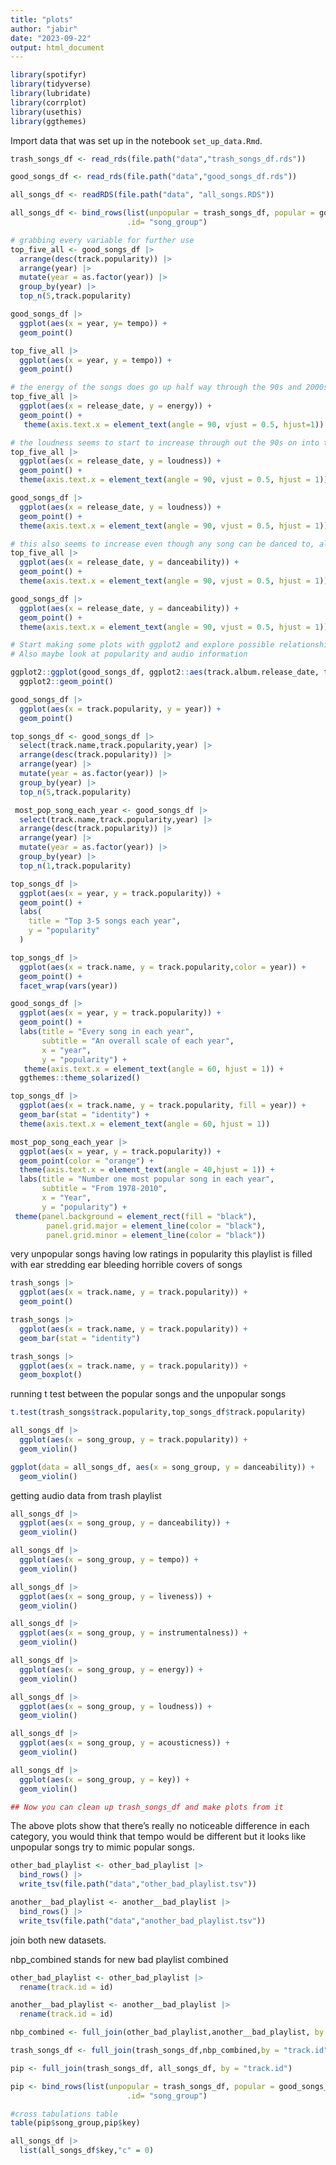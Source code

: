```yaml
---
title: "plots"
author: "jabir"
date: "2023-09-22"
output: html_document
---
```



```r
library(spotifyr)
library(tidyverse)
library(lubridate)
library(corrplot)
library(usethis)
library(ggthemes)
```

Import data that was set up in the notebook `set_up_data.Rmd`. 

```r
trash_songs_df <- read_rds(file.path("data","trash_songs_df.rds"))

good_songs_df <- read_rds(file.path("data","good_songs_df.rds"))

all_songs_df <- readRDS(file.path("data", "all_songs.RDS"))

all_songs_df <- bind_rows(list(unpopular = trash_songs_df, popular = good_songs_df), 
                          .id= "song_group")
```

```r
# grabbing every variable for further use
top_five_all <- good_songs_df |>
  arrange(desc(track.popularity)) |>
  arrange(year) |>
  mutate(year = as.factor(year)) |>
  group_by(year) |>
  top_n(5,track.popularity)

good_songs_df |>
  ggplot(aes(x = year, y= tempo)) +
  geom_point()

top_five_all |>
  ggplot(aes(x = year, y = tempo)) +
  geom_point()

# the energy of the songs does go up half way through the 90s and 2000s but they do drop back down in the 2010s
top_five_all |>
  ggplot(aes(x = release_date, y = energy)) +
  geom_point() +
   theme(axis.text.x = element_text(angle = 90, vjust = 0.5, hjust=1))

# the loudness seems to start to increase through out the 90s on into the 2000s 
top_five_all |>
  ggplot(aes(x = release_date, y = loudness)) +
  geom_point() +
  theme(axis.text.x = element_text(angle = 90, vjust = 0.5, hjust = 1))

good_songs_df |>
  ggplot(aes(x = release_date, y = loudness)) +
  geom_point() +
  theme(axis.text.x = element_text(angle = 90, vjust = 0.5, hjust = 1))

# this also seems to increase even though any song can be danced to, also take note that there are less songs as the years increase
top_five_all |>
  ggplot(aes(x = release_date, y = danceability)) +
  geom_point() +
  theme(axis.text.x = element_text(angle = 90, vjust = 0.5, hjust = 1))

good_songs_df |>
  ggplot(aes(x = release_date, y = danceability)) +
  geom_point() +
  theme(axis.text.x = element_text(angle = 90, vjust = 0.5, hjust = 1))

```


```r
# Start making some plots with ggplot2 and explore possible relationships between the year of the song and any other variable that we might have in the dataset that you think may be related in some way. 
# Also maybe look at popularity and audio information 

ggplot2::ggplot(good_songs_df, ggplot2::aes(track.album.release_date, track.popularity)) + 
  ggplot2::geom_point()

good_songs_df |>
  ggplot(aes(x = track.popularity, y = year)) +
  geom_point()

top_songs_df <- good_songs_df |>
  select(track.name,track.popularity,year) |>
  arrange(desc(track.popularity)) |>
  arrange(year) |>
  mutate(year = as.factor(year)) |>
  group_by(year) |>
  top_n(5,track.popularity)

 most_pop_song_each_year <- good_songs_df |>
  select(track.name,track.popularity,year) |>
  arrange(desc(track.popularity)) |>
  arrange(year) |>
  mutate(year = as.factor(year)) |>
  group_by(year) |>
  top_n(1,track.popularity)
```


```r
top_songs_df |>
  ggplot(aes(x = year, y = track.popularity)) +
  geom_point() +
  labs(
    title = "Top 3-5 songs each year",
    y = "popularity"
  )

top_songs_df |>
  ggplot(aes(x = track.name, y = track.popularity,color = year)) +
  geom_point() +
  facet_wrap(vars(year))

good_songs_df |>
  ggplot(aes(x = year, y = track.popularity)) +
  geom_point() +
  labs(title = "Every song in each year",
       subtitle = "An overall scale of each year",
       x = "year",
       y = "popularity") +
   theme(axis.text.x = element_text(angle = 60, hjust = 1)) +
  ggthemes::theme_solarized()

top_songs_df |>
  ggplot(aes(x = track.name, y = track.popularity, fill = year)) +
  geom_bar(stat = "identity") +
  theme(axis.text.x = element_text(angle = 60, hjust = 1))

most_pop_song_each_year |>
  ggplot(aes(x = year, y = track.popularity)) +
  geom_point(color = "orange") +
  theme(axis.text.x = element_text(angle = 40,hjust = 1)) +
  labs(title = "Number one most popular song in each year",
       subtitle = "From 1978-2010",
       x = "Year",
       y = "popularity") +
 theme(panel.background = element_rect(fill = "black"),
        panel.grid.major = element_line(color = "black"),
        panel.grid.minor = element_line(color = "black"))
```

very unpopular songs having low ratings in popularity this playlist is filled with ear stredding ear bleeding horrible covers of songs

```r
trash_songs |>
  ggplot(aes(x = track.name, y = track.popularity)) +
  geom_point()

trash_songs |>
  ggplot(aes(x = track.name, y = track.popularity)) +
  geom_bar(stat = "identity")

trash_songs |>
  ggplot(aes(x = track.name, y = track.popularity)) +
  geom_boxplot()
```

running t test between the popular songs and the unpopular songs

```r
t.test(trash_songs$track.popularity,top_songs_df$track.popularity)
```


```r
all_songs_df |>
  ggplot(aes(x = song_group, y = track.popularity)) +
  geom_violin()

ggplot(data = all_songs_df, aes(x = song_group, y = danceability)) +
  geom_violin()
```

getting audio data from trash playlist

```r
all_songs_df |>
  ggplot(aes(x = song_group, y = danceability)) +
  geom_violin()

all_songs_df |>
  ggplot(aes(x = song_group, y = tempo)) +
  geom_violin()

all_songs_df |>
  ggplot(aes(x = song_group, y = liveness)) +
  geom_violin()

all_songs_df |>
  ggplot(aes(x = song_group, y = instrumentalness)) +
  geom_violin()

all_songs_df |>
  ggplot(aes(x = song_group, y = energy)) +
  geom_violin()

all_songs_df |>
  ggplot(aes(x = song_group, y = loudness)) +
  geom_violin()

all_songs_df |>
  ggplot(aes(x = song_group, y = acousticness)) +
  geom_violin()

all_songs_df |>
  ggplot(aes(x = song_group, y = key)) +
  geom_violin()

## Now you can clean up trash_songs_df and make plots from it


```

The above plots show that there's really no noticeable difference in each category, you would think that tempo would be different but it looks like unpopular songs try to mimic popular songs.



```r
other_bad_playlist <- other_bad_playlist |>
  bind_rows() |>
  write_tsv(file.path("data","other_bad_playlist.tsv"))

another__bad_playlist <- another__bad_playlist |>
  bind_rows() |>
  write_tsv(file.path("data","another_bad_playlist.tsv"))
```

join both new datasets. 

nbp_combined stands for new bad playlist combined

```r
other_bad_playlist <- other_bad_playlist |>
  rename(track.id = id)

another__bad_playlist <- another__bad_playlist |>
  rename(track.id = id)

nbp_combined <- full_join(other_bad_playlist,another__bad_playlist, by = "track.id")

trash_songs_df <- full_join(trash_songs_df,nbp_combined,by = "track.id")

pip <- full_join(trash_songs_df, all_songs_df, by = "track.id")

pip <- bind_rows(list(unpopular = trash_songs_df, popular = good_songs_df), 
                          .id= "song_group")

#cross tabulations table
table(pip$song_group,pip$key)

all_songs_df |>
  list(all_songs_df$key,"c" = 0)
```










